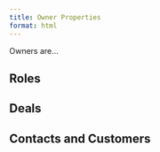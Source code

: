 ```yaml
---
title: Owner Properties
format: html
---
```


Owners are...

## Roles

## Deals

## Contacts and Customers

